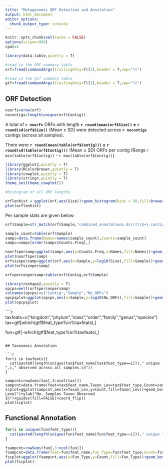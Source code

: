 ```yaml
---
title: "Metagenomic ORF Detection and Annotation"
output: html_document
editor_options: 
  chunk_output_type: console
---
```


```r
knitr::opts_chunk$set(cache = FALSE)
options(scipen=999)
cpal=4

library(data.table,quietly = T)

#read in the ORF summary table
orf=fread(commandArgs(trailingOnly=T)[2],header = T,sep="\t")

#read in the gtf summary table
gtf=fread(commandArgs(trailingOnly=T)[1],header = T,sep="\t")

```

## ORF Detection

```r

noorfs=nrow(orf)
nocontigs=length(unique(orf$Contig))

```

A total of **`r noorfs`** ORFs with length **`r round(mean(orf$Size))` $\pm$ `r round(sd(orf$Size))`** (Mean $\pm$ SD)  were detected across **`r nocontigs`** contigs (across all samples).

There were **`r round(mean(table(orf$Contig)))` $\pm$ `r round(sd(table(orf$Contig)))`** (Mean $\pm$ SD) ORFs per contig (Range `r min(table(orf$Contig))` - `r max(table(orf$Contig))`).

```r

library(ggplot2,quietly = T)
library(RColorBrewer,quietly = T)
library(cowplot,quietly = T)
library(stringr,quietly = T)
theme_set(theme_cowplot())

#histogram of all ORF lengths

orflenhist = ggplot(orf,aes(Size))+geom_histogram(bins = 50,fill=brewer.pal(3,"Accent")[2])+theme_classic()+ylab("log10(ORF Count)")+xlab("ORF Size")+guides(fill=FALSE)+scale_y_log10()
plot(orflenhist)


```


Per sample stats are given below:

```r
orf$Sample=str_match(orf$Sample,"combined_annotations.dir/(\\S+).contigs.orf")[,2]

sample_count=table(orf$Sample)
sampc=data.frame(Names=names(sample_count),Counts=sample_count)
sampc=sampc[order(sampc$Counts.Freq),]

noorfspersamp=ggplot(sampc,aes(y=Counts.Freq,x=Names,fill=Names))+geom_bar(stat="identity")+coord_flip()+xlab("Sample")+ylab("No. ORFs")+guides(fill=FALSE)
plot(noorfspersamp)
orfsizepersamp=ggplot(orf,aes(x=Sample,y=log10(Size),fill=Sample))+geom_boxplot()+coord_flip()+ylab("log10(ORF Size)")+guides(fill=FALSE)
plot(orfsizepersamp)

orfsperconpersamp=table(orf$Contig,orf$Sample)

library(reshape2,quietly = T)
opcps=melt(orfsperconpersamp)
colnames(opcps)=c("Contig","Sample","No_ORFs")
opcpsplot=ggplot(opcps,aes(x=Sample,y=log10(No_ORFs),fill=Sample))+geom_boxplot()+coord_flip()+ylab("log10(No. ORFs per contig)")+guides(fill=FALSE)
plot(opcpsplot)

```

````r
taxfeats=c("kingdom","phylum","class","order","family","genus","species")
tax=gtf[which(gtf$feat_type%in%taxfeats),]

fun=gtf[-which(gtf$feat_type%in%taxfeats),]

```

## Taxonomic Annotation

```r
for(i in taxfeats){
  cat(paste0(length(unique(tax$feat_name[tax$feat_type==i]))," unique ",i," observed across all samples.\n"))  
}

sampcnt=rowSums(tax[,3:ncol(tax)])
sampcnt=data.frame(feat=tax$feat_name,Taxon_Lev=tax$feat_type,Count=sampcnt)
scplot=ggplot(sampcnt,aes(x=Taxon_Lev,y=Count,fill=Taxon_Lev))+geom_boxplot()+xlab("Taxonomic Level")+ylab("No. Samples Taxon Observed In")+guides(fill=FALSE)+coord_flip()
plot(scplot)

```

## Functional Annotation
 
```r

for(i in unique(fun$feat_type)){
  cat(paste0(length(unique(fun$feat_name[fun$feat_type==i]))," unique ",i," observed across all samples.\n"))  
}

fsampcnt=rowSums(fun[,3:ncol(fun)])
fsampcnt=data.frame(feat=fun$feat_name,Fun_Type=fun$feat_type,Count=fsampcnt)
fscplot=ggplot(fsampcnt,aes(x=Fun_Type,y=Count,fill=Fun_Type))+geom_boxplot()+xlab("Functional Annotation Type")+ylab("No. Samples Annotation Observed In")+guides(fill=FALSE)+coord_flip()
plot(fscplot)

```
